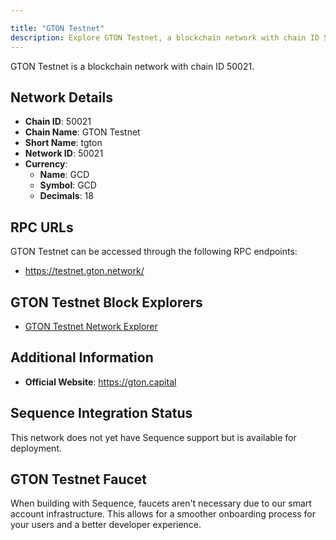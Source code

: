 ```yaml
---

title: "GTON Testnet"
description: Explore GTON Testnet, a blockchain network with chain ID 50021. Learn about its native currency, GCD, and how to interact with the network.
---
```




GTON Testnet is a blockchain network with chain ID 50021.

## Network Details

- **Chain ID**: 50021
- **Chain Name**: GTON Testnet
- **Short Name**: tgton
- **Network ID**: 50021
- **Currency**: 
  - **Name**: GCD
  - **Symbol**: GCD
  - **Decimals**: 18

## RPC URLs

GTON Testnet can be accessed through the following RPC endpoints:

- https://testnet.gton.network/

## GTON Testnet Block Explorers

- [GTON Testnet Network Explorer](https://explorer.testnet.gton.network)

## Additional Information

- **Official Website**: https://gton.capital

## Sequence Integration Status

This network does not yet have Sequence support but is available for deployment.

## GTON Testnet Faucet

When building with Sequence, faucets aren't necessary due to our smart account infrastructure. This allows for a smoother onboarding process for your users and a better developer experience.
